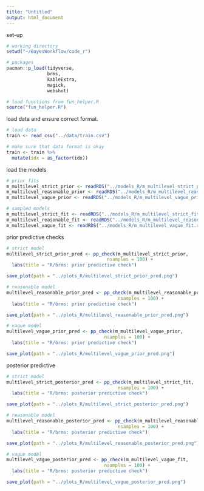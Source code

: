 ```yaml
---
title: "Untitled"
output: html_document
---
```


set-up

```r

# working directory 
setwd("~/BayesWorkflow/code_r")

# packages
pacman::p_load(tidyverse, 
               brms,
               kableExtra, 
               magick, 
               webshot)

# load functions from fun_helper.R
source("fun_helper.R")

```

load data and ensure correct format.

```r

# load data
train <- read_csv("../data/train.csv")

# make sure that data format is okay
train <- train %>%
  mutate(idx = as_factor(idx))

```

load the models

```r

# prior fits
m_multilevel_strict_prior <- readRDS("../models_R/m_multilevel_strict_prior.rds")
m_multilevel_reasonable_prior <- readRDS("../models_R/m_multilevel_reasonable_prior.rds")
m_multilevel_vague_prior <- readRDS("../models_R/m_multilevel_vague_prior.rds")

# sampled models
m_multilevel_strict_fit <- readRDS("../models_R/m_multilevel_strict_fit.rds")
m_multilevel_reasonable_fit <- readRDS("../models_R/m_multilevel_reasonable_fit.rds")
m_multilevel_vague_fit <- readRDS("../models_R/m_multilevel_vague_fit.rds")

```


prior predictive checks

```r

# strict model 
multilevel_strict_prior_pred <- pp_check(m_multilevel_strict_prior, 
                                     nsamples = 100) +
  labs(title = "R/brms: prior predictive check") 

save_plot(path = "../plots_R/multilevel_strict_prior_pred.png")

# reasonable model
multilevel_reasonable_prior_pred <- pp_check(m_multilevel_reasonable_prior, 
                                         nsamples = 100) + 
  labs(title = "R/brms: prior predictive check")

save_plot(path = "../plots_R/multilevel_reasonable_prior_pred.png")

# vague model
multilevel_vague_prior_pred <- pp_check(m_multilevel_vague_prior, 
                                    nsamples = 100) + 
  labs(title = "R/brms: prior predictive check")

save_plot(path = "../plots_R/multilevel_vague_prior_pred.png")

```

posterior predictive

```r

# strict model 
multilevel_strict_posterior_pred <- pp_check(m_multilevel_strict_fit, 
                                         nsamples = 100) + 
  labs(title = "R/brms: posterior predictive check") 

save_plot(path = "../plots_R/multilevel_strict_posterior_pred.png")

# reasonable model
multilevel_reasonable_posterior_pred <- pp_check(m_multilevel_reasonable_fit, 
                                         nsamples = 100) +
  labs(title = "R/brms: posterior predictive check")

save_plot(path = "../plots_R/multilevel_reasonable_posterior_pred.png")

# vague model
multilevel_vague_posterior_pred <- pp_check(m_multilevel_vague_fit, 
                                    nsamples = 100) + 
  labs(title = "R/brms: posterior predictive check")

save_plot(path = "../plots_R/multilevel_vague_posterior_pred.png")

```
